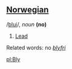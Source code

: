 ==[[Norwegian]]==

/[[Pronunciation guide|blui]]/, ''noun'' '''(no)'''

# [[Lead]]

Related words: no ''[[blyfri]]''

[[pl:Bly]]